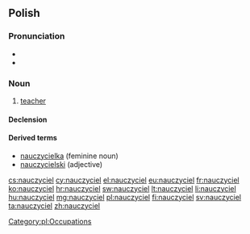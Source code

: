 ==Polish==

===Pronunciation===
* {{IPA|[nauˈt͡ʂɨt͡ɕɛl]|lang=pl}}
* {{audio|Pl-nauczyciel.ogg|Audio}}

===Noun===
{{pl-noun|m}}

# [[teacher]]

====Declension====
{{pl-decl-noun-masc-pers|nauczycie|l|nauczyciele}}

====Derived terms====
* [[nauczycielka]] (feminine noun)
* [[nauczycielski]] (adjective)

[[Category:pl:Occupations]]

[[cs:nauczyciel]]
[[cy:nauczyciel]]
[[el:nauczyciel]]
[[eu:nauczyciel]]
[[fr:nauczyciel]]
[[ko:nauczyciel]]
[[hr:nauczyciel]]
[[sw:nauczyciel]]
[[lt:nauczyciel]]
[[li:nauczyciel]]
[[hu:nauczyciel]]
[[mg:nauczyciel]]
[[pl:nauczyciel]]
[[fi:nauczyciel]]
[[sv:nauczyciel]]
[[ta:nauczyciel]]
[[zh:nauczyciel]]
